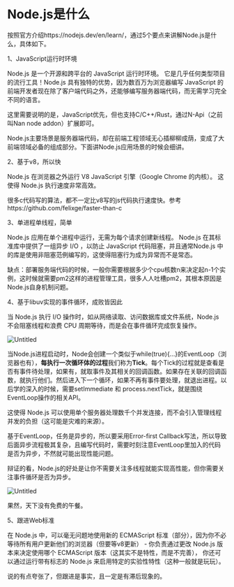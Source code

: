 # Node.js是什么

按照官方介绍https://nodejs.dev/en/learn/，通过5个要点来讲解Node.js是什么，具体如下。

1、JavaScript运行时环境

Node.js 是一个开源和跨平台的 JavaScript 运行时环境。 它是几乎任何类型项目的流行工具！Node.js 具有独特的优势，因为数百万为浏览器编写 JavaScript 的前端开发者现在除了客户端代码之外，还能够编写服务器端代码，而无需学习完全不同的语言。

这里需要说明的是，JavaScript优先，但也支持C/C++/Rust，通过N-Api（之前叫Nan node addon）扩展即可。

Node.js主要场景是服务器端代码，却在前端工程领域无心插柳柳成荫，变成了大前端领域必备的组成部分。下面讲Node.js应用场景的时候会细讲。

2、基于v8，所以快

Node.js 在浏览器之外运行 V8 JavaScript 引擎（Google Chrome 的内核）。 这使得 Node.js 执行速度非常高效。

很多c代码写的算法，都不一定比v8写的js代码执行速度快。参考https://github.com/felixge/faster-than-c

3、单进程单线程，简单

Node.js 应用在单个进程中运行，无需为每个请求创建新线程。 Node.js 在其标准库中提供了一组异步 I/O ，以防止 JavaScript 代码阻塞，并且通常Node.js 中的库是使用非阻塞范例编写的，这使得阻塞行为成为异常而不是常态。

缺点：部署服务端代码的时候，一般你需要根据多少个cpu核数n来决定起n-1个实例，这时候就需要pm2这样的进程管理工具，很多人人吐槽pm2，其根本原因是Node.js自身机制问题。

4、基于libuv实现的事件循环，成败皆因此

当 Node.js 执行 I/O 操作时，如从网络读取、访问数据库或文件系统，Node.js 不会阻塞线程和浪费 CPU 周期等待，而是会在事件循环完成恢复操作。

![Untitled](https://prod-files-secure.s3.us-west-2.amazonaws.com/0e73c62c-bf90-4a17-abf8-df7437c5a478/bd729f70-7561-4a0b-aa3a-9324bb7bd9d8/Untitled.png)

当Node.js进程启动时，Node会创建一个类似于while(true){...}的EventLoop（浏览器也有），**每执行一次循环体的过程**我们称为**Tick**。每个Tick的过程就是查看是否有事件待处理，如果有，就取事件及其相关的回调函数。如果存在关联的回调函数，就执行他们。然后进入下一个循环，如果不再有事件要处理，就退出进程。以后学的深入的时候，需要setImmediate 和 process.nextTick，就是围绕EventLoop操作的相关API。

这使得 Node.js 可以使用单个服务器处理数千个并发连接，而不会引入管理线程并发的负担（这可能是灾难的来源）。

基于EventLoop，任务是异步的，所以要采用Error-first Callback写法，所以导致后面异步流程极其复杂，且编写代码时，需要时刻注意EventLoop里加入的代码是否为异步，不然就可能出现性能问题。

辩证的看，Node.js的好处是让你不需要关注多线程就能实现高性能，但你需要关注事件循环是否为异步。

![Untitled](https://prod-files-secure.s3.us-west-2.amazonaws.com/0e73c62c-bf90-4a17-abf8-df7437c5a478/c15eed03-45d5-410d-b234-0c0b763be851/Untitled.png)

果然，天下没有免费的午餐。

5、跟进Web标准

在 Node.js 中，可以毫无问题地使用新的 ECMAScript 标准（部分），因为你不必等待所有用户更新他们的浏览器（但要等v8更新） - 你负责通过更改 Node.js 版本来决定使用哪个 ECMAScript 版本（这其实不是特性，而是不完善）， 你还可以通过运行带有标志的 Node.js 来启用特定的实验性特性（这种一般就是玩玩）。

说的有点夸张了，但跟进是事实，且一定是有滞后现象的。